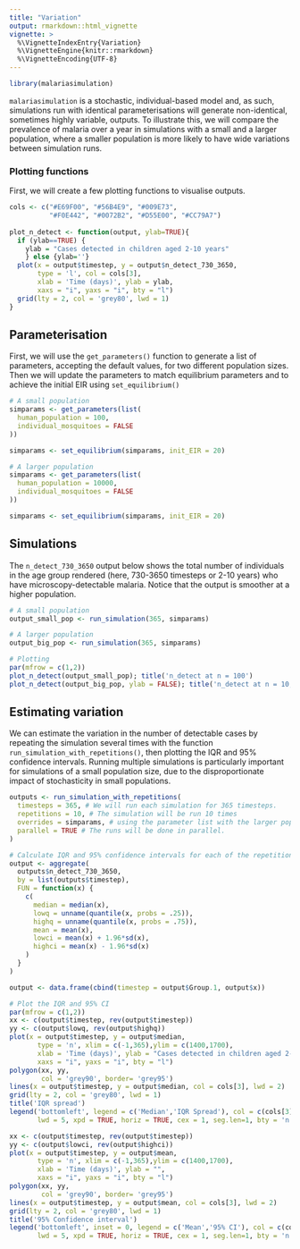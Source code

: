 ```yaml
---
title: "Variation"
output: rmarkdown::html_vignette
vignette: >
  %\VignetteIndexEntry{Variation}
  %\VignetteEngine{knitr::rmarkdown}
  %\VignetteEncoding{UTF-8}
---
```


```r
library(malariasimulation)
```

`malariasimulation` is a stochastic, individual-based model and, as such, simulations run with identical parameterisations will generate non-identical, sometimes highly variable, outputs. To illustrate this, we will compare the prevalence of malaria over a year in simulations with a small and a larger population, where a smaller population is more likely to have wide variations between simulation runs. 

### Plotting functions
First, we will create a few plotting functions to visualise outputs. 
```r
cols <- c("#E69F00", "#56B4E9", "#009E73", 
          "#F0E442", "#0072B2", "#D55E00", "#CC79A7")
          
plot_n_detect <- function(output, ylab=TRUE){
  if (ylab==TRUE) {
    ylab = "Cases detected in children aged 2-10 years"
    } else {ylab=''}
  plot(x = output$timestep, y = output$n_detect_730_3650, 
       type = 'l', col = cols[3],
       xlab = 'Time (days)', ylab = ylab,
       xaxs = "i", yaxs = "i", bty = "l")
  grid(lty = 2, col = 'grey80', lwd = 1)
}
```

## Parameterisation
First, we will use the `get_parameters()` function to generate a list of parameters, accepting the default values, for two different population sizes. Then we will update the parameters to match equilibrium parameters and to achieve the initial EIR using `set_equilibrium()`
```r
# A small population 
simparams <- get_parameters(list(
  human_population = 100,
  individual_mosquitoes = FALSE
))

simparams <- set_equilibrium(simparams, init_EIR = 20)

# A larger population 
simparams <- get_parameters(list(
  human_population = 10000,
  individual_mosquitoes = FALSE
))

simparams <- set_equilibrium(simparams, init_EIR = 20)
```


## Simulations

The `n_detect_730_3650` output below shows the total number of individuals in the age group rendered (here, 730-3650 timesteps or 2-10 years) who have microscopy-detectable malaria. Notice that the output is smoother at a higher population.

```r
# A small population
output_small_pop <- run_simulation(365, simparams)

# A larger population
output_big_pop <- run_simulation(365, simparams)

# Plotting 
par(mfrow = c(1,2))
plot_n_detect(output_small_pop); title('n_detect at n = 100')
plot_n_detect(output_big_pop, ylab = FALSE); title('n_detect at n = 10,000')
```

## Estimating variation 

We can estimate the variation in the number of detectable cases by repeating the simulation several times with the function `run_simulation_with_repetitions()`, then plotting the IQR and 95% confidence intervals. Running multiple simulations is particularly important for simulations of a small population size, due to the disproportionate impact of stochasticity in small populations. 

```r
outputs <- run_simulation_with_repetitions(
  timesteps = 365, # We will run each simulation for 365 timesteps.
  repetitions = 10, # The simulation will be run 10 times
  overrides = simparams, # using the parameter list with the larger population that we created earlier.
  parallel = TRUE # The runs will be done in parallel.
)

# Calculate IQR and 95% confidence intervals for each of the repetitions
output <- aggregate(
  outputs$n_detect_730_3650,
  by = list(outputs$timestep),
  FUN = function(x) {
    c(
      median = median(x),
      lowq = unname(quantile(x, probs = .25)),
      highq = unname(quantile(x, probs = .75)),
      mean = mean(x),
      lowci = mean(x) + 1.96*sd(x),
      highci = mean(x) - 1.96*sd(x)
    )
  }
)

output <- data.frame(cbind(timestep = output$Group.1, output$x))

# Plot the IQR and 95% CI
par(mfrow = c(1,2))
xx <- c(output$timestep, rev(output$timestep))
yy <- c(output$lowq, rev(output$highq))
plot(x = output$timestep, y = output$median, 
       type = 'n', xlim = c(-1,365),ylim = c(1400,1700),
       xlab = 'Time (days)', ylab = "Cases detected in children aged 2-10 years",
       xaxs = "i", yaxs = "i", bty = "l")
polygon(xx, yy,
        col = 'grey90', border= 'grey95')
lines(x = output$timestep, y = output$median, col = cols[3], lwd = 2)
grid(lty = 2, col = 'grey80', lwd = 1)
title('IQR spread')
legend('bottomleft', legend = c('Median','IQR Spread'), col = c(cols[3],'grey90'),
       lwd = 5, xpd = TRUE, horiz = TRUE, cex = 1, seg.len=1, bty = 'n')

xx <- c(output$timestep, rev(output$timestep))
yy <- c(output$lowci, rev(output$highci))
plot(x = output$timestep, y = output$mean, 
       type = 'n', xlim = c(-1,365),ylim = c(1400,1700),
       xlab = 'Time (days)', ylab = "",
       xaxs = "i", yaxs = "i", bty = "l")
polygon(xx, yy,
        col = 'grey90', border= 'grey95')
lines(x = output$timestep, y = output$mean, col = cols[3], lwd = 2)
grid(lty = 2, col = 'grey80', lwd = 1)
title('95% Confidence interval')
legend('bottomleft', inset = 0, legend = c('Mean','95% CI'), col = c(cols[3],'grey90'),
       lwd = 5, xpd = TRUE, horiz = TRUE, cex = 1, seg.len=1, bty = 'n')
```
